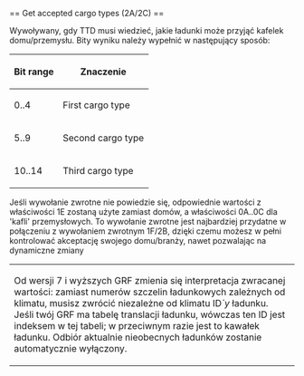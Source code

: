 <noinclude>{{pl/Development/NewGRF/inne strony|en=newgrf-specs.tt-wiki.net/wiki/Callback:_Get_accepted_cargo_types|pl=pl/Development/NewGRF/NFO Specs/Callback/Get accepted cargo types}}
</noinclude>== Get accepted cargo types (2A/2C) ==

Wywoływany, gdy TTD musi wiedzieć, jakie ładunki może przyjąć kafelek domu/przemysłu. Bity wyniku należy wypełnić w następujący sposób:

{| 
|-
!Bit range!!Znaczenie
|-
|0..4||First cargo type
|-
|5..9||Second cargo type
|-
|10..14||Third cargo type
|}

Jeśli wywołanie zwrotne nie powiedzie się, odpowiednie wartości z właściwości 1E zostaną użyte zamiast domów, a właściwości 0A..0C dla 'kafli' przemysłowych.
To wywołanie zwrotne jest najbardziej przydatne w połączeniu z wywołaniem zwrotnym 1F/2B, dzięki czemu możesz w pełni kontrolować akceptację swojego domu/branży,
nawet pozwalając na dynamiczne zmiany
{| style=border:hidden;margin-left:-3px
|{{pl/Development/NewGRF/grfFrom|7}} Od wersji 7 i wyższych GRF zmienia się interpretacja zwracanej wartości: zamiast numerów szczelin ładunkowych zależnych od klimatu,
musisz zwrócić niezależne od klimatu ID''`y'' ładunku. Jeśli twój GRF ma tabelę translacji ładunku, wówczas ten ID jest indeksem w tej tabeli;
w przeciwnym razie jest to kawałek ładunku. Odbiór aktualnie nieobecnych ładunków zostanie automatycznie wyłączony.
|}<!--dodane tabelarycznie-->
<!--[[Category:Callbacks]]-->